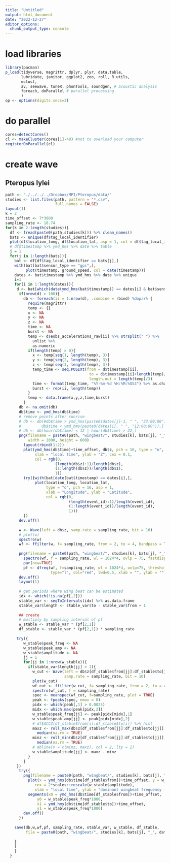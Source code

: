 ```yaml
---
title: "Untitled"
output: html_document
date: "2022-12-27"
editor_options: 
  chunk_output_type: console
---
```



# load libraries
```r
library(pacman)
p_load(tidyverse, magrittr, dplyr, plyr, data.table,
       lubridate, janitor, ggplot2, zoo, roll, R.utils,
       mclust,
       av, seewave, tuneR, phonTools, soundgen, # acoustic analysis
       foreach, doParallel # parallel processing
       )
op <- options(digits.secs=3)
```

# do parallel
```r
cores=detectCores()
cl <- makeCluster(cores[1]-40) #not to overload your computer
registerDoParallel(cl)
```


# create wave
## Pteropus lylei

```r
path <- "./../../../Dropbox/MPI/Pteropus/data/"
studies <- list.files(path, pattern = "*.csv", 
                      full.names = FALSE)
layout(1)
k = 2
time_offset <- 7*3600
sampling_rate <- 18.74
for(k in 2:length(studies)){
  df <- fread(paste0(path,studies[k])) %>% clean_names()
  bats <- unique(df$tag_local_identifier)
  plot(df$location_long, df$location_lat, asp = 1, col = df$tag_local_identifier)
  # df$timestamp %>% ymd_hms %>% date %>% table
  j = 1
  for(j in 1:length(bats)){
    bat <- df[df$tag_local_identifier == bats[j],]
    with(bat[bat$sensor_type == "gps",], 
         plot(timestamp, ground_speed, col = date(timestamp)))
    dates <- bat$timestamp %>% ymd_hms %>% date %>% unique  
    i=1
    for(i in 1:length(dates)){
     d <- bat[which(date(ymd_hms(bat$timestamp)) == dates[i] & bat$sensor_type == "acceleration"),]
      if(nrow(d) > 100){
        db <- foreach(ii = 1:nrow(d), .combine = rbind) %dopar% {
          require(magrittr)
          temp <- {}
          x <- NA
          y <- NA
          z <- NA
          time <- NA
          burst <- NA
          temp <- d$eobs_accelerations_raw[ii] %>% strsplit(" ") %>% 
            unlist %>% 
            as.numeric
          if(length(temp) > 0){
            x <- temp[seq(1, length(temp), 3)]
            y <- temp[seq(2, length(temp), 3)]
            z <- temp[seq(3, length(temp), 3)]
            temp_time <- seq.POSIXt(from = d$timestamp[ii], 
                                     to = d$timestamp[ii]+length(temp)/sampling_rate/3, 
                                     length.out = length(temp)/3)
            time <- format(temp_time, "%Y-%m-%d %H:%M:%OS3") %>% as.character
            burst <- rep(ii, length(temp))
          }
          temp <- data.frame(x,y,z,time,burst)
        }
      db <- na.omit(db)
      db$time <- ymd_hms(db$time)
      # remove points after sunrise
      # db <- db[#db$time > ymd_hms(paste0(dates[j]-1, " ", "23:00:00")) &
      #         db$time < ymd_hms(paste0(dates[i], " ", "12:00:00")),]
      # db <- db[hour(db$time) < 12 | hour(db$time) > 22,]
      png(filename = paste0(path, "wingbeat/", studies[k], bats[j], "_", dates[i],"_z_by_time.png"),
          width = 1000, height = 600)
        layout(rbind(1:2))
        plot(ymd_hms(db$time)+time_offset, db$z, pch = 16, type = "o", main = bats[j],
             xlab = "local time", ylab = "Z", cex = 0.1,
             col = rgb(0,
                      (length(db$z):1)/length(db$z),
                      (1:length(db$z))/length(db$z),
                      1))
        try({with(bat[date(bat$timestamp) == dates[i],], 
             plot(location_long, location_lat, 
                  type = "o", pch = 16, asp = 1,
                  xlab = "Longitude", ylab = "Latitude",
                  col = rgb(0,
                            (length(event_id):1)/length(event_id),
                            (1:length(event_id))/length(event_id),
                            1)))
        })
      dev.off()
    
      w <- Wave(left = db$z, samp.rate = sampling_rate, bit = 16)
      # plot(w)
      spectro(w)
      wf <- ffilter(w, f= sampling_rate, from = 2, to = 4, bandpass = TRUE)
      
      png(filename = paste0(path, "wingbeat/", studies[k], bats[j], "_", dates[i],"_wingbeatfreq.png"))
        spectro(wf, f = sampling_rate, wl = 1024*4, ovlp = 75, fastdisp = TRUE)
        par(new=TRUE)
        pf <- dfreq(wf, f=sampling_rate, wl = 1024*4, ovlp=75, threshold=30, 
                    type="l", col="red", lwd=0.5, xlab = "", ylab = "")  
      dev.off()
      layout(1)
    
      # get periods where wing beat can be estimated
      idx <- which(!is.na(pf[,2]))
      stable_var <- seqToIntervals(idx) %>% as.data.frame
      stable_var$length <- stable_var$to - stable_var$from + 1
      
      ## create 
      # multiply by sampling interval of pf
      w_stable <- stable_var * (pf[2,1])
      df_stable <- stable_var * (pf[2,1]) * sampling_rate
      
     try({
        w_stable$peak_freq <- NA
        w_stable$peak_amp <- NA
        w_stable$amplitude <- NA
        jj = 1
        for(jj in 1:nrow(w_stable)){
          if(stable_var$length[jj] > 1){
            w_cut <- Wave(left = db$z[df_stable$from[jj]:df_stable$to[jj]] %>% na.omit, 
                          samp.rate = sampling_rate, bit = 16)
            plot(w_cut)
            wf_cut <- ffilter(w_cut, f= sampling_rate, from = 2, to = 4, bandpass = TRUE)
            spectro(wf_cut, f = sampling_rate)
            spec <- meanspec(wf_cut, f=sampling_rate, plot = TRUE)
            peak <- fpeaks(spec, nmax = 8)
            pidx <- which(peak[,1] > 0.0025) 
            midx <- which.max(peak[pidx,2])
            w_stable$peak_freq[jj] <- peak[pidx[midx],1]
            w_stable$peak_amp[jj] <- peak[pidx[midx],2]  
            # df$ACCZ[df_stable$from[i]:df_stable$to[i]] %>% hist
            maxz <- roll_max(db$z[df_stable$from[jj]:df_stable$to[jj]], width = 6) %>%
              median(na.rm = TRUE)
            minz <- roll_min(db$z[df_stable$from[jj]:df_stable$to[jj]], width = 6) %>%
              median(na.rm = TRUE)
            # abline(v = c(minz, maxz), col = 2, lty = 2)
            w_stable$amplitude[jj] <- maxz - minz 
          }
        }
     }) 
      try({
        png(filename = paste0(path, "wingbeat/", studies[k], bats[j], "_", dates[i],"_domfreq_segments.png"))
          plot(x = ymd_hms(db$time[df_stable$from])+time_offset, y = w_stable$peak_freq*1000, 
             cex = 2*scales::rescale(w_stable$amplitude), 
             xlab = "local time", ylab = "dominant wingbeat frequency (Hz)")
          segments(x0 = ymd_hms(db$time[df_stable$from])+time_offset, 
              y0 = w_stable$peak_freq*1000, 
              x1 = ymd_hms(db$time[df_stable$to])+time_offset, 
              y1 = w_stable$peak_freq*1000)
        dev.off()  
      })
      
    save(db,w,wf,pf, sampling_rate, stable_var, w_stable, df_stable, 
         file = paste0(path, "wingbeat/", studies[k], bats[j], "_", dates[i],"_wingbeatfreq.robj"))
      
    } 
    }
    }
  }


```
